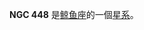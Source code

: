 {{NGCInfoBox|NGCID=NGC 448|發現者=路易斯·斯威夫特|發現日期=1886年9月2日|其他編號=UGC 801, MCG 0-4-60,ZWG 385.51|曆元=J2000.0|赤經=1時15分16.5秒|赤緯=-1°37'31"
|星座=鲸鱼座|星體=星系|星等=12.2|表面亮度=12.5|藍等=13.2}}

'''NGC 448''' 是[[鲸鱼座|鲸鱼座]]的一個[[星系|星系]]。

{{NGCReference|448}}
{{Catalogs|NGC=448}}
{{Galaxy-stub}}